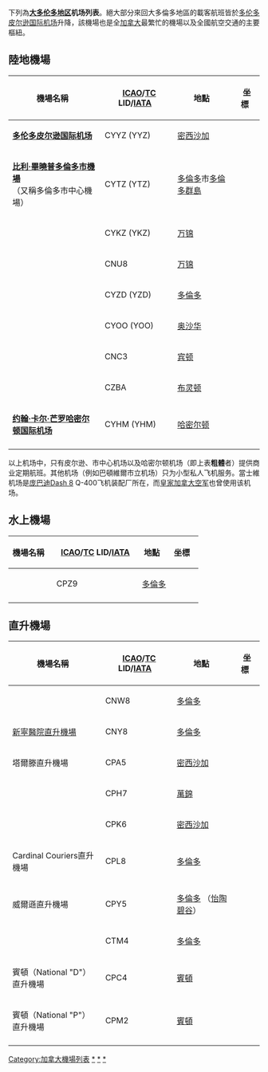 {{noteTA
|1=zh-hans:哈密尔顿;zh-hk:咸美頓;zh-tw:哈密爾頓;
}}
下列為'''[[大多伦多地区|大多伦多地区]]机场列表'''。絕大部分來回大多倫多地區的載客航班皆於[[多伦多皮尔逊国际机场|多伦多皮尔逊国际机场]]升降，該機場也是全[[加拿大|加拿大]]最繁忙的機場以及全國航空交通的主要樞紐。

== 陸地機場 ==
{|class="wikitable sortable" style="width:auto;"
!  width="*" |'''機場名稱'''  
!  width="*" |  '''[[國際民間航空組織機場代碼|ICAO]]'''/'''[[加拿大交通部|TC]] LID'''/'''[[國際航空運輸協會機場代碼|IATA]]'''  
!  width="*" |'''地點'''  
!  width="*" |'''坐標'''  
|-
| '''[[多伦多皮尔逊国际机场|多伦多皮尔逊国际机场]]''' || CYYZ (YYZ) || [[密西沙加|密西沙加]] || {{Coord|43|40|38|N|079|37|50|W|type:airport_region:CA-ON|display=inline|name=Toronto Pearson International Airport}}
|-
| '''[[比利·畢曉普多倫多市機場|比利·畢曉普多倫多市機場]]'''<br>（又稱多倫多市中心機場） || CYTZ (YTZ) || [[多倫多|多倫多]]市[[多倫多群島|多倫多群島]] || {{coord|43|37|39|N|079|23|46|W|type:airport_region:CA-ON|display=inline|name=Billy Bishop Toronto City Airport}}
|-
| {{le|巴頓維爾市立機場|Buttonville Municipal Airport}} || CYKZ (YKZ) || [[万锦|万锦]] || {{coord|43|51|44|N|079|22|12|W|region:CA-ON_type:airport|display=inline|name=Buttonville Municipal Airport}}
|-
| {{le|万锦机场|Markham Airport}} || CNU8 || [[万锦|万锦]] || {{coord|43|56|09|N|079|15|44|W|region:CA-ON_type:airport|display=inline|name=Markham Airport}}
|-
| {{le|當士維机场|Downsview Airport}} || CYZD (YZD) || [[多倫多|多倫多]] || {{coord|43|44|34|N|079|27|56|W|type:airport_region:CA-ON|display=inline|name=Downsview Airport}}
|-
| {{le|奥沙华机场|Oshawa Airport}} || CYOO (YOO) || [[奥沙华|奥沙华]] || {{coord|43|55|22|N|078|53|42|W|type:airport_region:CA-ON|display=inline|name=Oshawa Airport}}
|-
| {{le|宾顿机场|Brampton Airport}} || CNC3 || [[宾顿|宾顿]] || {{coord|43|45|37|N|079|52|30|W|type:airport_region:CA-ON|display=inline|name=Brampton Airport}}
|-
| {{le|布灵顿机场|Burlington Air Park}} || CZBA || [[伯灵顿_(安大略省)|布灵顿]] || {{coord|43|26|30|N|079|51|01|W|type:airport_region:CA-ON|display=inline|name=Burlington Airpark}}
|-
| '''[[约翰·卡尔·芒罗哈密尔顿国际机场|约翰·卡尔·芒罗哈密尔顿国际机场]]''' || CYHM (YHM) || [[哈密尔顿_(安大略省)|哈密尔顿]] || {{Coord|43|10|25|N|079|56|06|W|type:airport_region:CA-ON|display=inline|name=John C. Munro Hamilton International Airport}}
|-
|}

以上机场中，只有皮尔逊、市中心机场以及哈密尔顿机场（即上表'''粗體'''者）提供商业定期航班。其他机场（例如巴頓維爾市立机场）只为小型私人飞机服务。當士維机场是[[庞巴迪|庞巴迪]][[Dash_8|Dash 8]] Q-400飞机装配厂所在，而[[皇家加拿大空军|皇家加拿大空军]]也曾使用该机场。

== 水上機場 ==
{|class="wikitable sortable" style="width:auto;"
!  width="*" |'''機場名稱'''  
!  width="*" |  '''[[國際民間航空組織機場代碼|ICAO]]'''/'''[[加拿大交通部|TC]] LID'''/'''[[國際航空運輸協會機場代碼|IATA]]'''  
!  width="*" |'''地點'''  
!  width="*" |'''坐標'''  
|-
| {{le|多倫多市中心水上機場|Toronto City Centre Water Aerodrome}} || CPZ9 || [[多倫多|多倫多]] || {{coord|43|37|59|N|079|23|40|W|type:airport_region:CA-ON|display=inline|name=Toronto/City Centre Water Aerodrome}}
|-
|}

== 直升機場 ==
{|class="wikitable sortable" style="width:auto;"
!  width="*" |'''機場名稱'''  
!  width="*" |  '''[[國際民間航空組織機場代碼|ICAO]]'''/'''[[加拿大交通部|TC]] LID'''/'''[[國際航空運輸協會機場代碼|IATA]]'''  
!  width="*" |'''地點'''  
!  width="*" |'''坐標'''  
|-
| {{le|多伦多病病童医院|The_Hospital_for_Sick_Children_(Toronto)|病童醫院直升機場}} || CNW8 || [[多倫多|多倫多]] || {{coord|43|39|00|N|079|23|00|W|type:airport_region:CA-ON|display=inline|name=Hospital for Sick Children}}
|-
| [[新宁健康科学中心|新寧醫院直升機場]] || CNY8 || [[多倫多|多倫多]] || {{coord|43|43|16|N|079|22|14|W|type:airport_region:CA-ON|display=inline|name=Sunnybrook Health Sciences Centre}}
|-
| 塔爾滕直升機場 || CPA5 || [[密西沙加|密西沙加]] || {{coord|43|39|07|N|079|39|29|W|type:airport_region:CA-ON|display=inline|name=Tarten Heliport}}
|-
| {{le|萬錦史托夫維爾醫院|Markham_Stouffville_Hospital#Heliport|萬錦史托夫維爾醫院直升機場}} || CPH7 || [[萬錦|萬錦]] || {{coord|43|53|00|N|079|14|00|W|type:airport_region:CA-ON|display=inline|name=Markham Stouffville Hospital}}
|-
| {{le|信用河谷醫院直升機場|Credit Valley Hospital}} || CPK6 || [[密西沙加|密西沙加]] || {{coord|43|33|41|N|079|42|09|W|type:airport_region:CA-ON|display=inline|name=Credit Valley Hospital}}
|-
| Cardinal Couriers直升機場 || CPL8 || [[多倫多|多倫多]] || {{coord|43|37|53|N|079|39|53|W|type:airport_region:CA-ON|display=inline|name=Cardinal Couriers Heliport}}
|-
| 威爾遜直升機場 || CPY5 || [[多倫多|多倫多]] （[[怡陶碧谷|怡陶碧谷]]） || {{coord|43|37|04|N|079|33|49|W|type:airport_region:CA-ON|display=inline|name=Wilson's Heliport}}
|-
| {{le|聖米高醫院|St. Michael's Hospital (Toronto)|聖米高醫院直升機場}} || CTM4 || [[多倫多|多倫多]] || {{coord|43|39|15|N|079|22|42|W|type:airport_region:CA-ON|display=inline|name=St. Michael's Hospital}}
|-
| 賓頓（National "D"）直升機場 || CPC4 || [[賓頓|賓頓]] || {{coord|43|50|00|N|079|42|03|W|type:airport_region:CA-ON|display=inline|name=Brampton (National "D") Heliport}}
|-
| 賓頓（National "P"）直升機場 || CPM2 || [[賓頓|賓頓]] || {{coord|43|48|47|N|079|41|59|W|type:airport_region:CA-ON|display=inline|name=Brampton (National "P") Heliport}}
|-
|}

[[Category:加拿大機場列表|Category:加拿大機場列表]]
[[Category:安大略省機場|*]]
[[Category:多倫多交通|*]]
[[Category:大多倫多地區|*]]